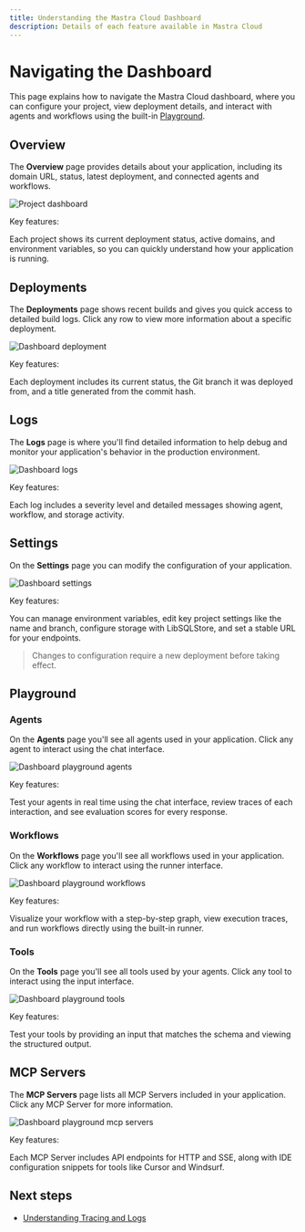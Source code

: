 ```yaml
---
title: Understanding the Mastra Cloud Dashboard
description: Details of each feature available in Mastra Cloud
---
```



# Navigating the Dashboard

This page explains how to navigate the Mastra Cloud dashboard, where you can configure your project, view deployment details, and interact with agents and workflows using the built-in [Playground](/docs/mastra-cloud/dashboard#playground).

<MastraCloudCallout />

## Overview

The **Overview** page provides details about your application, including its domain URL, status, latest deployment, and connected agents and workflows.

![Project dashboard](/image/mastra-cloud/mastra-cloud-project-dashboard.jpg)

Key features:

Each project shows its current deployment status, active domains, and environment variables, so you can quickly understand how your application is running.

## Deployments

The **Deployments** page shows recent builds and gives you quick access to detailed build logs. Click any row to view more information about a specific deployment.

![Dashboard deployment](/image/mastra-cloud/mastra-cloud-dashboard-deployments.jpg)

Key features:

Each deployment includes its current status, the Git branch it was deployed from, and a title generated from the commit hash.

## Logs

The **Logs** page is where you'll find detailed information to help debug and monitor your application's behavior in the production environment.

![Dashboard logs](/image/mastra-cloud/mastra-cloud-dashboard-logs.jpg)

Key features:

Each log includes a severity level and detailed messages showing agent, workflow, and storage activity.

## Settings

On the **Settings** page you can modify the configuration of your application.

![Dashboard settings](/image/mastra-cloud/mastra-cloud-dashboard-settings.jpg)

Key features:

You can manage environment variables, edit key project settings like the name and branch, configure storage with LibSQLStore, and set a stable URL for your endpoints.

> Changes to configuration require a new deployment before taking effect.

## Playground

### Agents

On the **Agents** page you'll see all agents used in your application. Click any agent to interact using the chat interface.

![Dashboard playground agents](/image/mastra-cloud/mastra-cloud-dashboard-playground-agents.jpg)

Key features:

Test your agents in real time using the chat interface, review traces of each interaction, and see evaluation scores for every response.

### Workflows

On the **Workflows** page you'll see all workflows used in your application. Click any workflow to interact using the runner interface.

![Dashboard playground workflows](/image/mastra-cloud/mastra-cloud-dashboard-playground-workflows.jpg)

Key features:

Visualize your workflow with a step-by-step graph, view execution traces, and run workflows directly using the built-in runner.

### Tools

On the **Tools** page you'll see all tools used by your agents. Click any tool to interact using the input interface.

![Dashboard playground tools](/image/mastra-cloud/mastra-cloud-dashboard-playground-tools.jpg)

Key features:

Test your tools by providing an input that matches the schema and viewing the structured output.

## MCP Servers

The **MCP Servers** page lists all MCP Servers included in your application. Click any MCP Server for more information.

![Dashboard playground mcp servers](/image/mastra-cloud/mastra-cloud-dashboard-playground-mcpservers.jpg)

Key features:

Each MCP Server includes API endpoints for HTTP and SSE, along with IDE configuration snippets for tools like Cursor and Windsurf.

## Next steps

- [Understanding Tracing and Logs](/docs/mastra-cloud/observability)
